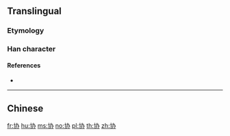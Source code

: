 {{character info/new}}
{{also|協}}
==Translingual==

===Etymology===
{{Han simp|協|f=劦|t=办}}

===Han character===
{{Han char|rn=24|rad=十|as=04|sn=6|four=|canj=JKSC|ids=⿰十办}}

====References====
* {{Han ref|kx=0156.221|hdz=10060.230|uh=534F|ud=21327}}

----

==Chinese==
{{zh-see|協}}

[[fr:协]]
[[hu:协]]
[[ms:协]]
[[no:协]]
[[pl:协]]
[[th:协]]
[[zh:协]]